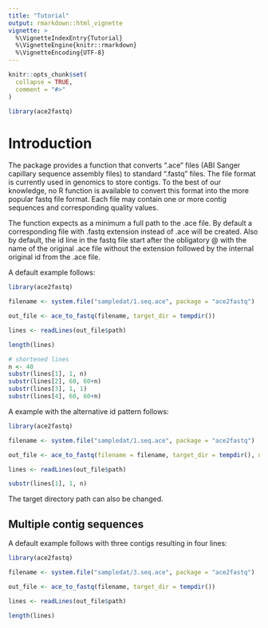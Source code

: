 ---
title: "Tutorial"
output: rmarkdown::html_vignette
vignette: >
  %\VignetteIndexEntry{Tutorial}
  %\VignetteEngine{knitr::rmarkdown}
  %\VignetteEncoding{UTF-8}
---

```{r, include = FALSE}
knitr::opts_chunk$set(
  collapse = TRUE,
  comment = "#>"
)
```

```{r setup}
library(ace2fastq)
```
# Introduction

The package provides a function that converts ".ace" files (ABI Sanger capillary sequence assembly files) to standard ".fastq" files. The file format is currently used in genomics to store contigs. To the best of our knowledge, no R function is available to convert this format into the more popular fastq file format. Each file may contain one or more contig sequences and corresponding quality values.

The function expects as a minimum a full path to the .ace file. By default a corresponding file with .fastq extension instead of .ace will be created. Also by default, the id line in the fastq file start after the obligatory @ with the name of the original .ace file without the extension followed by the internal original id from the .ace file.

A default example follows:

```{r}
library(ace2fastq)

filename <- system.file("sampledat/1.seq.ace", package = "ace2fastq")

out_file <- ace_to_fastq(filename, target_dir = tempdir())

lines <- readLines(out_file$path)

length(lines)

```

```{r echo=FALSE}
# shortened lines
n <- 40
substr(lines[1], 1, n)
substr(lines[2], 60, 60+n)
substr(lines[3], 1, 1)
substr(lines[4], 60, 60+n)

```
A example with the alternative id pattern follows:

```{r}
library(ace2fastq)

filename <- system.file("sampledat/1.seq.ace", package = "ace2fastq")

out_file <- ace_to_fastq(filename = filename, target_dir = tempdir(), name2id = FALSE)

lines <- readLines(out_file$path)
```

```{r echo=FALSE}
substr(lines[1], 1, n)
```

The target directory path can also be changed.

## Multiple contig sequences

A default example follows with three contigs resulting in four lines:

```{r}
library(ace2fastq)

filename <- system.file("sampledat/3.seq.ace", package = "ace2fastq")

out_file <- ace_to_fastq(filename, target_dir = tempdir())

lines <- readLines(out_file$path)

length(lines)

```


